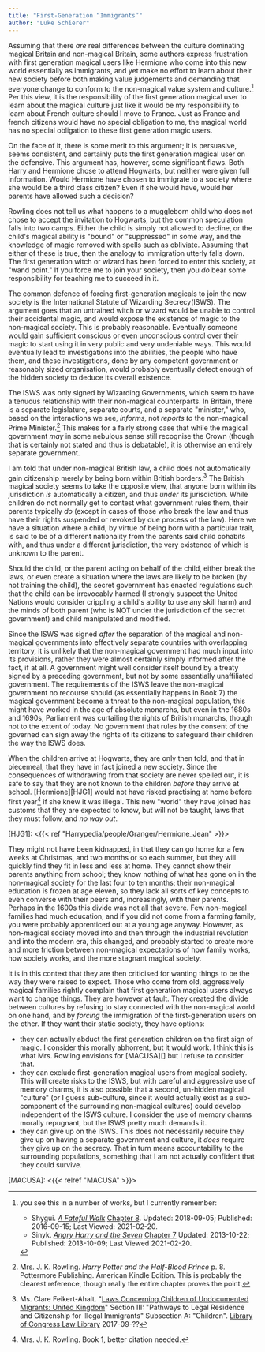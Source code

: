 ```yaml
---
title: "First-Generation “Immigrants”" 
author: "Luke Schierer"
---
```


Assuming that there *are* real differences between the culture dominating
magical Britain and non-magical Britain, some authors express frustration with
first generation magical users like Hermione who come into this new world
essentially as immigrants, and yet make no effort to learn about their new
society before both making value judgements and demanding that everyone change
to conform to the non-magical value system and culture.[^210220-2] Per this
view, it is the responsibility of the first generation magical user to learn
about the magical culture just like it would be my responsibility to learn about
French culture should I move to France. Just as France and french citizens would
have no special obligation to me, the magical world has no special obligation to
these first generation magic users.  

On the face of it, there is some merit to this argument; it is persuasive, seems
consistent, and certainly puts the first generation magical user on the
defensive.  This argument has, however, some significant flaws.  Both Harry and
Hermione chose to attend Hogwarts, but neither were given full information.
Would Hermione have chosen to immigrate to a society where she would be a third
class citizen?  Even if she would have, would her parents have allowed such a
decision?  

Rowling does not tell us what happens to a muggleborn child who does not chose
to accept the invitation to Hogwarts, but the common speculation falls into two
camps.  Either the child is simply not allowed to decline, or the child's
magical ability is "bound" or "suppressed" in some way, and the knowledge of
magic removed with spells such as obliviate.  Assuming that either of these is
true, then the analogy to immigration utterly falls down.  The first generation
witch or wizard has been forced to enter this society, at "wand point." If you
force me to join your society, then you *do* bear some responsibility for
teaching me to succeed in it.  

The common defence of forcing first-generation magicals to join the new society
is the International Statute of Wizarding Secrecy(ISWS).  The argument goes that
an untrained witch or wizard would be unable to control their accidental magic,
and would expose the existence of magic to the non-magical society.  This is
probably reasonable.  Eventually someone would gain sufficient conscious or even
unconscious control over their magic to start using it in very public and very
undeniable ways.  This would eventually lead to investigations into the
abilities, the people who have them, and these investigations, done by any
competent government or reasonably sized organisation, would probably eventually
detect enough of the hidden society to deduce its overall existence. 

The ISWS was only signed by Wizarding Governments, which seem to have a tenuous
relationship with their non-magical counterparts.  In Britain, there is a
separate legislature, separate courts, and a separate "minister," who, based on
the interactions we see, *informs*, not *reports to* the non-magical Prime
Minister.[^210323-5]  This makes for a fairly strong case that while the magical
government *may* in some nebulous sense still recognise the Crown (though that
is certainly not stated and thus is debatable), it is otherwise an entirely
separate government.  

I am told that under non-magical British law, a child does not automatically
gain citizenship merely by being born within British borders.[^210323-6] The
British magical society seems to take the opposite view, that anyone born within
its jurisdiction *is* automatically a citizen, and thus *under* its
jurisdiction.  While children do not normally get to contest what government
rules them, their parents typically *do* (except in cases of those who break the
law and thus have their rights suspended or revoked by due process of the law).
Here we have a situation where a child, by virtue of being born with a
particular trait, is said to be of a different nationality from the parents said
child cohabits with, and thus under a different jurisdiction, the very existence
of which is unknown to the parent.

Should the child, or the parent acting on behalf of the child, either break the
laws, or even create a situation where the laws are likely to be broken (by not
training the child), the secret government has enacted regulations such that the
child can be irrevocably harmed (I strongly suspect the United Nations would
consider crippling a child's ability to use any skill harm) and the minds of
both parent (who is NOT under the jurisdiction of the secret government) and
child manipulated and modified. 

Since the ISWS was signed *after* the separation of the magical and non-magical
governments into effectively separate countries with overlapping territory, it
is unlikely that the non-magical government had much input into its provisions,
rather they were almost certainly simply informed after the fact, if at all.  A
government might well consider itself bound by a treaty signed by a preceding
government, but not by some essentially unaffiliated government.  The
requirements of the ISWS leave the non-magical government no recourse should
(as essentially happens in Book 7) the magical government become a threat to the
non-magical population, this might have worked in the age of absolute monarchs,
but even in the 1680s and 1690s, Parliament was curtailing the rights of British
monarchs, though not to the extent of today. No government that rules by the
consent of the governed can sign away the rights of its citizens to safeguard
their children the way the ISWS does. 

When the children arrive at Hogwarts, they are only then told, and that in
piecemeal, that they have in fact joined a new society.  Since the consequences
of withdrawing from that society are never spelled out, it is safe to say that
they are not known to the children *before* they arrive at school.  [Hermione][HJG1]
would not have risked practising at home before first year[^210323-8] if she
knew it was illegal.  This new "world" they have joined has customs that they
are expected to know, but will not be taught, laws that they must follow, and
*no way out*.  

[HJG1]: <{{< ref "Harrypedia/people/Granger/Hermione_Jean" >}}>

They might not have been kidnapped, in that they can go home for a few weeks at
Christmas, and two months or so each summer, but they will quickly find they fit
in less and less at home.  They cannot show their parents anything from school;
they know nothing of what has gone on in the non-magical society for the last
four to ten months; their non-magical education is frozen at age eleven, so they
lack all sorts of key concepts to even converse with their peers and,
increasingly, with their parents. Perhaps in the 1600s this divide was not all
that severe.  Few non-magical families had much education, and if you did not
come from a farming family, you were probably apprenticed out at a young age
anyway.  However, as non-magical society moved into and then through the
industrial revolution and into the modern era, this changed, and probably
started to create more and more friction between non-magical expectations of how
family works, how society works, and the more stagnant magical society. 

It is in this context that they are then criticised for wanting things to be the
way they were raised to expect. Those who come from old, aggressively magical
families rightly complain that first generation magical users always want to
change things.  They are however at fault.  They created the divide between
cultures by refusing to stay connected with the non-magical world on one hand,
and by *forcing* the immigration of the first-generation users on the other.  If
they want their static society, they have options:

* they can actually abduct the first generation children on the first sign of
  magic.  I consider this morally abhorrent, but it would work.  I think this is
  what Mrs. Rowling envisions for [MACUSA][] but I refuse to consider that. 
* they can exclude first-generation magical users from magical society.  This
  will create risks to the ISWS, but with careful and aggressive use of memory
  charms, it is also possible that a second, un-hidden magical "culture" (or I
  guess sub-culture, since it would actually exist as a sub-component of the
  surrounding non-magical cultures) could develop independent of the ISWS
  culture. I consider the use of memory charms morally repugnant, but the ISWS
  pretty much demands it. 
* they can give up on the ISWS.  This does not necessarily require they give up
  on having a separate government and culture, it *does* require they give up on
  the secrecy.  That in turn means accountability to the surrounding
  populations, something that I am not actually confident that they could
  survive.  

[MACUSA]: <{{< relref "MACUSA" >}}>

[^210323-5]: Mrs. J. K. Rowling. _Harry Potter and the Half-Blood Prince_
    p. 8. Pottermore Publishing. American Kindle Edition. 
    This is probably the clearest reference, though really the entire chapter
    proves the point.

[^210323-6]: Ms. Clare Feikert-Ahalt. 
    "[Laws Concerning Children of Undocumented Migrants: United Kingdom](https://www.loc.gov/law/help/undocumented-migrants/uk.php)"
    Section III: "Pathways to Legal Residence and Citizenship for Illegal
    Immigrants" Subsection A: "Children".
    [Library of Congress Law Library](https://www.loc.gov/law)
    2017-09-?? 

[^210323-7]: [Harry Potter Wiki](https://harrypotter.fandom.com/).
    "[International Statute of Wizarding Secrecy]https://harrypotter.fandom.com/wiki/International_Statute_of_Wizarding_Secrecy)"
    Last Edited: 2021-01-18. Last Viewed: 2021-03-23.

[^210323-8]: Mrs. J. K. Rowling. Book 1, better citation needed. 

[^210220-2]: you see this in a number of works, but I currently remember:
    * Shygui. _[A Fateful Walk](https://www.fanfiction.net/s/12150047)_ 
        [Chapter 8](https://www.fanfiction.net/s/12150047/8/A-Fateful-Walk). 
        Updated: 2018-09-05; Published: 2016-09-15; Last Viewed: 2021-02-20.
    * Sinyk. _[Angry Harry and the Seven](https://www.fanfiction.net/s/9750991)_
        [Chapter 7](https://www.fanfiction.net/s/9750991/17/Angry-Harry-and-the-Seven)
        Updated: 2013-10-22; Published: 2013-10-09; Last Viewed 2021-02-20.


